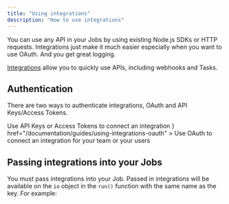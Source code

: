```yaml
---
title: "Using integrations"
description: "How to use integrations"
---
```


<Note>
  You can use any API in your Jobs by using existing Node.js SDKs or HTTP
  requests. Integrations just make it much easier especially when you want to
  use OAuth. And you get great logging.
</Note>

[Integrations](/documentation/concepts/integrations) allow you to quickly use APIs, including webhooks and Tasks.

## Authentication

There are two ways to authenticate integrations, OAuth and API Keys/Access Tokens.

<CardGroup cols={2}>
  <Card
    title="API Keys/Access Tokens"
    icon="key"
    href="/documentation/guides/using-integrations-apikeys"
  >
    Use API Keys or Access Tokens to connect an integration
  </Card>
  <Card
    title="OAuth"
    icon={
      <svg viewBox="0 0 100 100" fill="none" xmlns="http://www.w3.org/2000/svg">
        <path
          d="M50.5013 0C49.1646 0 47.7861 0.0417711 46.3659 0.125313C43.609 0.292398 40.685 0.75188 37.594 1.50376C34.67 2.25564 32.1637 3.09106 30.0752 4.01002C26.9006 5.43024 23.6842 7.26817 20.4261 9.52381C16.7502 12.1136 13.4921 15.2464 10.6516 18.9223C7.81119 22.5982 5.51378 26.6082 3.7594 30.9524L3.13283 32.4561C2.38095 34.2941 1.8797 35.6725 1.62907 36.5915C0.543024 40.3509 0 44.4444 0 48.8722C0 52.9657 0.37594 56.8505 1.12782 60.5263C2.96575 68.8805 6.39098 76.0234 11.4035 81.9549C15.7477 87.1345 21.5539 91.6458 28.8221 95.4887C32.8321 97.5773 37.406 98.9766 42.5439 99.6867C47.6817 100.397 52.8822 100.355 58.1454 99.5614C63.4085 98.7677 68.2122 97.2849 72.5564 95.1128C80.0752 91.2698 86.4244 85.4636 91.604 77.6942C94.1938 73.8513 96.1988 69.6742 97.619 65.1629C99.2063 60.1504 100 54.9708 100 49.6241C100 44.8621 99.1228 39.8914 97.3684 34.7118C95.9482 30.3676 94.0267 26.3158 91.604 22.5564C87.3434 15.7895 81.9967 10.4845 75.5639 6.6416C68.2122 2.21387 59.858 0 50.5013 0ZM46.2406 23.8095H53.0075C54.3442 23.8095 55.5556 24.2063 56.6416 25C57.7277 25.7936 58.4795 26.817 58.8972 28.0702L72.1805 68.1704C72.7652 69.8413 72.6608 71.4494 71.8672 72.995C71.0735 74.5405 69.883 75.5639 68.2957 76.0652C67.6274 76.2322 66.9591 76.3158 66.2907 76.3158C64.9541 76.3158 63.7427 75.9398 62.6566 75.188C61.5706 74.4361 60.8187 73.3918 60.401 72.0551L57.5188 62.9073H42.4812L39.599 72.0551C39.1813 73.3083 38.4294 74.3317 37.3434 75.1253C36.2573 75.919 35.0459 76.3158 33.7093 76.3158C33.0409 76.3158 32.4144 76.2322 31.8296 76.0652C30.1587 75.5639 28.9265 74.5614 28.1328 73.0576C27.3392 71.5539 27.193 69.9666 27.6942 68.2957L40.3509 28.1955C40.7686 26.8588 41.5205 25.7936 42.6065 25C43.6926 24.2063 44.9039 23.8095 46.2406 23.8095Z"
          fill="#818cf8"
        />
      </svg>
    }
    href="/documentation/guides/using-integrations-oauth"
  >
    Use OAuth to connect an integration for your team or your users
  </Card>
</CardGroup>

## Passing integrations into your Jobs

You must pass integrations into your Job. Passed in integrations will be available on the `io` object in the `run()` function with the same name as the key. For example:

<Snippet file="how-to-pass-integrations.mdx" />
